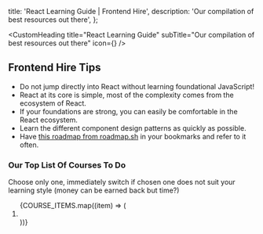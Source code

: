 
  title: 'React Learning Guide | Frontend Hire',
  description: 'Our compilation of best resources out there',
};

<CustomHeading 
  title="React Learning Guide"
  subTitle="Our compilation of best resources out there"
  icon={<MdxImage src={reactLogo} alt='' />}
  />

<AuthorCard
  name="Hruthik Reddy"
  headline="Building Frontend Hire"
  linkedIn="https://www.linkedin.com/in/yarala-hruthik-reddy/"
  twitter="https://twitter.com/thisisyhr"
  website="https://www.iamyhr.com/"
  github="https://github.com/yaralahruthik"
  image={authorImg}
  lastUpdated="12th Feb 2024"
 />

## Frontend Hire Tips

- Do <SpecialText>not</SpecialText> jump directly into React without learning foundational JavaScript!
- React at <SpecialText>its core is simple</SpecialText>, most of the complexity comes from the ecosystem of React.
- If your <SpecialText>foundations are strong</SpecialText>, you can easily be comfortable in the React ecosystem.
- Learn the different <SpecialText>component design patterns</SpecialText> as quickly as possible.
- Have <SpecialText isLink>[this roadmap from roadmap.sh](https://roadmap.sh/react)</SpecialText> in your bookmarks and refer to it often.


### Our Top List Of Courses To Do

Choose only one, immediately switch if chosen one does not suit your learning style (<SpecialText>money can be earned back but time?</SpecialText>)

<ol className="not-prose flex flex-col gap-[10px]">
  {COURSE_ITEMS.map((item) => (
    <li key={item.link}>
      <GuideSpecialItem {...item} />
    </li>
  ))}
</ol>